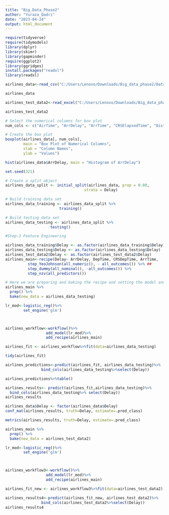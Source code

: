 ---
title: "Big_Data_Phase2"
author: "Yuraza_Qadri"
date: "2023-04-24"
output: html_document
---

```{r}
require(tidyverse)
require(tidymodels)
library(dplyr)
library(skimr)
library(gapminder)
require(ggplot2)
library(ggridges)
install.packages("readxl")
library(readxl)

```

```{r}
airlines_data<-read_csv("C:/Users/Lenovo/Downloads/Big_data_phase2/Dataset.csv")

airlines_data

airlines_test_data2<-read_excel("C:/Users/Lenovo/Downloads/Big_data_phase2/Airlines_test_data.xlsx")

airlines_test_data2

```
```{r}
# Select the numerical columns for box plot
num_cols <- c("AirTime", "ArrDelay", "ArrTime", "CRSElapsedTime", "Distance")

# Create the box plot
boxplot(airlines_data[, num_cols], 
        main = "Box Plot of Numerical Columns",
        xlab = "Column Names",
        ylab = "Values")
```

```{r}
hist(airlines_data$ArrDelay, main = "Histogram of ArrDelay")
```

```{r}
set.seed(321)

# Create a split object
airlines_data_split <- initial_split(airlines_data, prop = 0.80, 
                                   strata = Delay)

# Build training data set
airlines_data_training <- airlines_data_split %>% 
                        training()

# Build testing data set
airlines_data_testing <- airlines_data_split %>% 
                    testing()
```
```{r}
#Step-3 Feature Engineering

airlines_data_training$Delay <- as.factor(airlines_data_training$Delay)
airlines_data_testing$Delay <- as.factor(airlines_data_testing$Delay)
airlines_test_data2$Delay <- as.factor(airlines_test_data2$Delay)
airlines_main<-recipe(Delay~ ArrDelay, DepTime,	CRSDepTime,	ArrTime,	CRSArrTime,	UniqueCarrier,	FlightNum,	TailNum	,ActualElapsedTime,	CRSElapsedTime,	AirTime,		DepDelay,	Origin,	Dest,	Distance,	TaxiIn,	TaxiOut,	Cancelled,	Diverted,	CarrierDelay,	WeatherDelay,	NASDelay,	SecurityDelay,	LateAircraftDelay, data=airlines_data_training, family='binomial')%>%
          step_YeoJohnson(all_numeric(), - all_outcomes()) %>% ##
          step_dummy(all_nominal(), -all_outcomes()) %>%
          step_nzv(all_predictors())
```



```{r}
# Here we are preparing and baking the recipe and setting the model and creating workflow and fitting the model.
airlines_main %>% 
  prep() %>% 
  bake(new_data = airlines_data_testing)

lr_mod<-logistic_reg()%>%
        set_engine('glm')



airlines_workflow<-workflow()%>%
                  add_model(lr_mod)%>%
                  add_recipe(airlines_main)

airlines_fit <- airlines_workflow%>%fit(data=airlines_data_testing)
```


```{r}
tidy(airlines_fit)
```
```{r}
airlines_predictions<-predict(airlines_fit, airlines_data_testing)%>%
                bind_cols(airlines_data_testing%>%select(Delay))

airlines_predictions%>%table()
```
```{r}
airlines_results<- predict(airlines_fit,airlines_data_testing)%>%
  bind_cols(airlines_data_testing%>% select(Delay))
airlines_results
```

```{r}
airlines_data$Delay <- factor(airlines_data$Delay)
conf_mat(airlines_results, truth=Delay, estimate=.pred_class)
```
```{r}
metrics(airlines_results, truth=Delay, estimate=.pred_class)
```


```{r}
airlines_main %>% 
  prep() %>% 
  bake(new_data = airlines_test_data2)

lr_mod<-logistic_reg()%>%
        set_engine('glm')



airlines_workflow3<-workflow()%>%
                  add_model(lr_mod)%>%
                  add_recipe(airlines_main)

airlines_fit_new <- airlines_workflow3%>%fit(data=airlines_test_data2)
```



```{r}
airlines_results4<-predict(airlines_fit_new, airlines_test_data2)%>%
                bind_cols(airlines_test_data2%>%select(Delay))
airlines_results4
```


